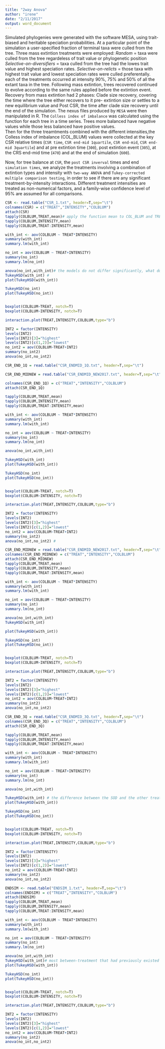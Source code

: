 ```yaml
---
title: "2way Anova"
author: "irene"
date: "2/11/2017"
output: word_document
---
```

Simulated phylogenies were generated with the software MESA, using trait-biased and heritable speciation probabilities. At a particular point of the simulation a user-specified fraction of terminal taxa were culled from the tree. 
Three mass extintion treatments were employed: 
*Random* = taxa were culled from the tree regardeless of trait value or phylogenetic position
*Selective-on-diversifiers* = taxa culled from the tree had the lowes trait value and highest speciation rates.
*Selective-on-relicts* = those taxa with highest trait value and lowest speciation rates were culled preferentally. 
each of the treatments occurred at intensity 90%, 75% and 50% of all the extant taxa in the tree. Following mass extintion, trees recovered continued to evolve according to the same rules applied before the extintion event. 
Recovery from mass extintion had 2 phases: Clade size recovery, covering the time where the tree either recovers to it pre- extintion size or settles to a new equilibrium value and Post CSR, the time after clade size recovery until the end of the simulation. 
The nexus files produced by `MESA` were then manipulated in R. 
The `Colless index of imbalance` was calculated using the function for each tree in a time series. Trees more balanced have negative values while those less balanced have positive values.  
Then for the three treamtments combined with the different intensities,the Colless index of imbalance (COL_BLUM) values were collected at the key CSR relative times (`CSR time`, `CSR end-mid 1quartile`, `CSR end-mid`, `CSR end-mid 3quartile`) and at pre extintion time (`300`), post extintion event (`305`), at the CRS end-mid time (`470`) and at the end of simulation (`600`).


Now, for tree balance at `CSR`, the `post CSR inverval` times and end `simulation times`, we analyze the treatments involving a combination of extintion types and intensity with `two-way ANOVA` and `Tukey-corrected multiple comparison testing`, in order to see if there are any significant treatment-by-intensity interactions. Different treatment intensities are treated as non-numerical
factors, and a family-wise confidence level of 95% are assumed for all comparisons.

```r
CSR <- read.table("CSR_1.txt", header=T,sep="\t")
colnames(CSR) = c("TREAT","INTENSITY","COLBLUM")
attach(CSR)
tapply(COLBLUM,TREAT,mean)# apply the function mean to COL_BLUM and TREAT
tapply(COLBLUM,INTENSITY,mean)
tapply(COLBLUM,TREAT:INTENSITY,mean)  

with_int <- aov(COLBLUM ~ TREAT*INTENSITY) 
summary(with_int)
summary.lm(with_int)

no_int = aov(COLBLUM ~ TREAT+INTENSITY)
summary(no_int)
summary.lm(no_int)

anova(no_int,with_int)# the models do not differ significantly, what does it mean?
TukeyHSD(with_int) # 
plot(TukeyHSD(with_int))

TukeyHSD(no_int)
plot(TukeyHSD(no_int))


boxplot(COLBLUM~TREAT, notch=T)
boxplot(COLBLUM~INTENSITY, notch=T)

interaction.plot(TREAT,INTENSITY,COLBLUM,type="b")

INT2 = factor(INTENSITY)
levels(INT2)
levels(INT2)[3]="highest"
levels(INT2)[c(1,2)]="lowest"
no_int2 = aov(COLBLUM~TREAT+INT2)
summary(no_int2)
anova(no_int,no_int2)
```


```r
CSR_END_1Q = read.table("CSR_ENDMID_1Q.txt", header=T,sep="\t")

CSR_END_MIDNEW = read.table("CSR_ENDMID_NEW2017.txt", header=T,sep="\t")

colnames(CSR_END_1Q) = c("TREAT","INTENSITY","COLBLUM")
attach(CSR_END_1Q)

tapply(COLBLUM,TREAT,mean)
tapply(COLBLUM,INTENSITY,mean)
tapply(COLBLUM,TREAT:INTENSITY,mean)

with_int <- aov(COLBLUM ~ TREAT*INTENSITY)
summary(with_int)
summary.lm(with_int)

no_int = aov(COLBLUM ~ TREAT+INTENSITY)
summary(no_int)
summary.lm(no_int)

anova(no_int,with_int)

TukeyHSD(with_int)
plot(TukeyHSD(with_int))

TukeyHSD(no_int)
plot(TukeyHSD(no_int))


boxplot(COLBLUM~TREAT, notch=T)
boxplot(COLBLUM~INTENSITY, notch=T)

interaction.plot(TREAT,INTENSITY,COLBLUM,type="b")

INT2 = factor(INTENSITY)
levels(INT2)
levels(INT2)[3]="highest"
levels(INT2)[c(1,2)]="lowest"
no_int2 = aov(COLBLUM~TREAT+INT2)
summary(no_int2)
anova(no_int,no_int2) # 
```
```r
CSR_END_MIDNEW = read.table("CSR_ENDMID_NEW2017.txt", header=T,sep="\t")
colnames(CSR_END_MIDNEW) = c("TREAT","INTENSITY","COLBLUM")
attach(CSR_END_MIDNEW)
tapply(COLBLUM,TREAT,mean)
tapply(COLBLUM,INTENSITY,mean)
tapply(COLBLUM,TREAT:INTENSITY,mean)

with_int <- aov(COLBLUM ~ TREAT*INTENSITY)
summary(with_int)
summary.lm(with_int)

no_int = aov(COLBLUM ~ TREAT+INTENSITY)
summary(no_int)
summary.lm(no_int)

anova(no_int,with_int)
TukeyHSD(with_int)

plot(TukeyHSD(with_int))

TukeyHSD(no_int)
plot(TukeyHSD(no_int))


boxplot(COLBLUM~TREAT, notch=T)
boxplot(COLBLUM~INTENSITY, notch=T)

interaction.plot(TREAT,INTENSITY,COLBLUM,type="b")

INT2 = factor(INTENSITY)
levels(INT2)
levels(INT2)[3]="highest"
levels(INT2)[c(1,2)]="lowest"
no_int2 = aov(COLBLUM~TREAT+INT2) 
summary(no_int2)
anova(no_int,no_int2) 
```

```r
CSR_END_3Q = read.table("CSR_ENDMID_3Q.txt", header=T,sep="\t")
colnames(CSR_END_3Q) = c("TREAT","INTENSITY","COLBLUM")
attach(CSR_END_3Q)

tapply(COLBLUM,TREAT,mean)
tapply(COLBLUM,INTENSITY,mean)
tapply(COLBLUM,TREAT:INTENSITY,mean)

with_int <- aov(COLBLUM ~ TREAT*INTENSITY)
summary(with_int)
summary.lm(with_int)

no_int = aov(COLBLUM ~ TREAT+INTENSITY)
summary(no_int)
summary.lm(no_int)

anova(no_int,with_int)

TukeyHSD(with_int) # the difference between the SOD and the other treatments is fading. Both the Random and the SOR treatments show more balanced values. 
plot(TukeyHSD(with_int))

TukeyHSD(no_int)
plot(TukeyHSD(no_int))


boxplot(COLBLUM~TREAT, notch=T)
boxplot(COLBLUM~INTENSITY, notch=T)

interaction.plot(TREAT,INTENSITY,COLBLUM,type="b")

INT2 = factor(INTENSITY)
levels(INT2)
levels(INT2)[3]="highest"
levels(INT2)[c(1,2)]="lowest"
no_int2 = aov(COLBLUM~TREAT+INT2)
summary(no_int2)
anova(no_int,no_int2)
```


```r
ENDSIM <- read.table("ENDSIM_1.txt", header=T,sep="\t")
colnames(ENDSIM) = c("TREAT","INTENSITY","COLBLUM")
attach(ENDSIM)
tapply(COLBLUM,TREAT,mean)
tapply(COLBLUM,INTENSITY,mean)
tapply(COLBLUM,TREAT:INTENSITY,mean)

with_int <- aov(COLBLUM ~ TREAT*INTENSITY)
summary(with_int)
summary.lm(with_int)

no_int = aov(COLBLUM ~ TREAT+INTENSITY)
summary(no_int)
summary.lm(no_int)

anova(no_int,with_int)
TukeyHSD(with_int)# most between-treatment that had previously existed have been eroded or disappeared completely, having declined from previous higher imbalance values. The only significant differences involved SOD 0.9 which remained more balance than all the other treatment/ intensity combinations. The other treatment converged mostly on the similar Ic values.
plot(TukeyHSD(with_int))

TukeyHSD(no_int)
plot(TukeyHSD(no_int))


boxplot(COLBLUM~TREAT, notch=T)
boxplot(COLBLUM~INTENSITY, notch=T)

interaction.plot(TREAT,INTENSITY,COLBLUM,type="b")

INT2 = factor(INTENSITY)
levels(INT2)
levels(INT2)[3]="highest"
levels(INT2)[c(1,2)]="lowest"
no_int2 = aov(COLBLUM~TREAT+INT2)
summary(no_int2)
anova(no_int,no_int2)

```

